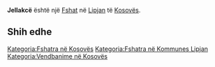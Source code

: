{{Fshat në Kosovës
 | Emri                = Jellakcë
| sqi_N_name = Jellakcë
| sqi_N_FULL_NAME_RO = Jellakcë
| sqi_N_FULL_NAME_ND_RO = Jellakce
| sqi_N_SORT_NAME_RG = JELLAKCE
| sqi_N_FULL_NAME_RG = Jellakcë
| sqi_N_FULL_NAME_ND_RG = Jellakce
| srp_N_name = Jelakce
| srp_N_FULL_NAME_RO = Jelakce
| srp_N_FULL_NAME_ND_RO = Jelakce
| srp_N_SORT_NAME_RG = JELAKCE
| srp_N_FULL_NAME_RG = Jelakce
| srp_N_FULL_NAME_ND_RG = Jelakce
| srp_NS_name = Јелакце
| srp_NS_FULL_NAME_RO = Јелакце
| srp_NS_FULL_NAME_ND_RO = Јелакце
| srp_NS_SORT_NAME_RG = ЈЕЛАКЦЕ
| srp_NS_FULL_NAME_RG = Јелакце
| srp_NS_FULL_NAME_ND_RG = Јелакце
| std_V_name = Jelak
| std_V_FULL_NAME_RO = Jelak Jelakc
| std_V_FULL_NAME_ND_RO = Jelak Jelakc
| std_V_SORT_NAME_RG = JELAK JELAKC
| std_V_FULL_NAME_RG = Jelak Jelakc
| std_V_FULL_NAME_ND_RG = Jelak Jelakc

 | Emri (Rasa dhanore) = 
 | Figura              = 
 | Shteti              = Kosovo
 | Komuna              = Lipjan
 | Kodi postar         = 
 | Sipërfaqja          = 

 | Popullsia           = 

 | Regj. i popullsisë  = 
 | Dend. e popullsisë  = 
 | Faqja zyrtare       = 
 <!--- Koordinatat ----> 
 | Gjerësia            = 43.136111
 | Gjatësia            = 20.9025
 | Lartësia            = 
}}
'''Jellakcë''' është një [[Fshat]] në [[Lipjan]] të [[Kosovës]].

<!-- == Gjeografia == -->
<!-- == Historia == -->
<!-- == Demografia == -->
== Shih edhe ==
{{Komuna Lipjan}}
{{Kosovo-Administrata-Cung}}

[[Kategoria:Fshatra në Kosovës]]
[[Kategoria:Fshatra në Kommunes Lipjan]]
[[Kategoria:Vendbanime në Kosovës]]